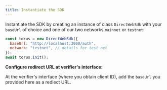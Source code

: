 ```yaml
---
title: Instantiate the SDK
---
```


Instantiate the SDK by creating an instance of class `DirectWebSdk` with your
`baseUrl` of choice and one of our two networks `mainnet` or `testnet`:

```javascript
const torus = new DirectWebSdk({
  baseUrl: "http://localhost:3000/auth",
  network: "testnet", // details for test net
});
await torus.init();
```

**Configure redirect URL at verifier's interface**:

At the verifier's interface (where you obtain client ID), add the `baseUrl` you
provided here as a rediect URL.
